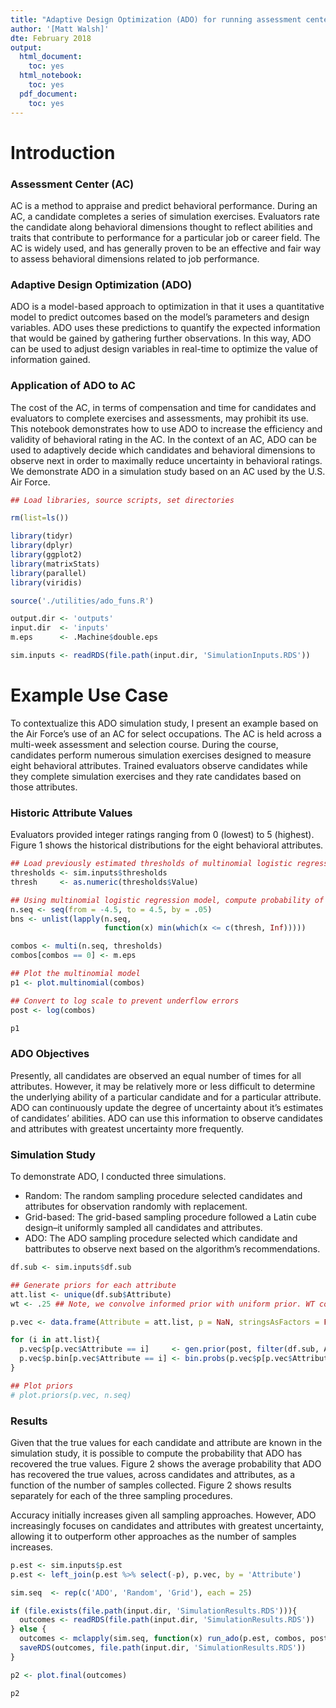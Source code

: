 ```yaml
---
title: "Adaptive Design Optimization (ADO) for running assessment center"
author: '[Matt Walsh]'
dte: February 2018
output:
  html_document:
    toc: yes
  html_notebook:
    toc: yes
  pdf_document:
    toc: yes
---
```


# Introduction

### Assessment Center (AC)
AC is a method to appraise and predict behavioral performance. During an AC, a candidate completes a series of simulation exercises. Evaluators rate the candidate along behavioral dimensions thought to reflect abilities and traits that contribute to performance for a particular job or career field. The AC is widely used, and has generally proven to be an effective and fair way to assess behavioral dimensions related to job performance.

### Adaptive Design Optimization (ADO)
ADO is a model-based approach to optimization in that it uses a quantitative model to predict outcomes based on the model's parameters and design variables. ADO uses these predictions to quantify the expected information that would be gained by gathering further observations. In this way, ADO can be used to adjust design variables in real-time to optimize the value of information gained.

### Application of ADO to AC
The cost of the AC, in terms of compensation and time for candidates and evaluators to complete exercises and assessments, may prohibit its use. This notebook demonstrates how to use ADO to increase the efficiency and validity of behavioral rating in the AC. In the context of an AC, ADO can be used to adaptively decide which candidates and behavioral dimensions to observe next in order to maximally reduce uncertainty in behavioral ratings. We demonstrate ADO in a simulation study based on an AC used by the U.S. Air Force. 

```r
## Load libraries, source scripts, set directories

rm(list=ls())

library(tidyr)
library(dplyr)
library(ggplot2)
library(matrixStats)
library(parallel)
library(viridis)

source('./utilities/ado_funs.R')

output.dir <- 'outputs'
input.dir  <- 'inputs'
m.eps      <- .Machine$double.eps

sim.inputs <- readRDS(file.path(input.dir, 'SimulationInputs.RDS'))
```

# Example Use Case
To contextualize this ADO simulation study, I present an example based on the Air Force’s use of an AC for select occupations. The AC is held across a multi-week assessment and selection course. During the course, candidates perform numerous simulation exercises designed to measure eight behavioral attributes. Trained evaluators observe candidates while they complete simulation exercises and they rate candidates based on those attributes.

### Historic Attribute Values
Evaluators provided integer ratings ranging from 0 (lowest) to 5 (highest). Figure 1 shows the historical distributions for the eight behavioral attributes.

```r
## Load previously estimated thresholds of multinomial logistic regression
thresholds <- sim.inputs$thresholds
thresh     <- as.numeric(thresholds$Value)

## Using multinomial logistic regression model, compute probability of ratings 0 to 5 given latent values ranging from -4.5 to 4.5
n.seq <- seq(from = -4.5, to = 4.5, by = .05)
bns <- unlist(lapply(n.seq,
                     function(x) min(which(x <= c(thresh, Inf)))))

combos <- multi(n.seq, thresholds)
combos[combos == 0] <- m.eps

## Plot the multinomial model
p1 <- plot.multinomial(combos)

## Convert to log scale to prevent underflow errors
post <- log(combos)
```

```r
p1
```

### ADO Objectives
Presently, all candidates are observed an equal number of times for all attributes. However, it may be relatively more or less difficult to determine the underlying ability of a particular candidate and for a particular attribute. ADO can continuously update the degree of uncertainty about it's estimates of candidates' abilities. ADO can use this information to observe candidates and attributes with greatest uncertainty more frequently.

### Simulation Study
To demonstrate ADO, I conducted three simulations.

  + Random: The random sampling procedure selected candidates and attributes for observation randomly with replacement.
  + Grid-based: The grid-based sampling procedure followed a Latin cube design--it uniformly sampled all candidates and attributes.
  + ADO: The ADO sampling procedure selected which candidate and battributes to observe next based on the algorithm’s recommendations.

```r
df.sub <- sim.inputs$df.sub

## Generate priors for each attribute
att.list <- unique(df.sub$Attribute)
wt <- .25 ## Note, we convolve informed prior with uniform prior. WT controls weight given to informed prior

p.vec <- data.frame(Attribute = att.list, p = NaN, stringsAsFactors = FALSE)

for (i in att.list){
  p.vec$p[p.vec$Attribute == i]     <- gen.prior(post, filter(df.sub, Attribute == i), wt)
  p.vec$p.bin[p.vec$Attribute == i] <- bin.probs(p.vec$p[p.vec$Attribute == i], bns)
}

## Plot priors
# plot.priors(p.vec, n.seq)

```

### Results
Given that the true values for each candidate and attribute are known in the simulation study, it is possible to compute the probability that ADO has recovered the true values. Figure 2 shows the average probability that ADO has recovered the true values, across candidates and attributes, as a function of the number of samples collected. Figure 2 shows results separately for each of the three sampling procedures.

Accuracy initially increases given all sampling approaches. However, ADO increasingly focuses on candidates and attributes with greatest uncertainty, allowing it to outperform other approaches as the number of samples increases.

```r
p.est <- sim.inputs$p.est
p.est <- left_join(p.est %>% select(-p), p.vec, by = 'Attribute')

sim.seq  <- rep(c('ADO', 'Random', 'Grid'), each = 25)

if (file.exists(file.path(input.dir, 'SimulationResults.RDS'))){
  outcomes <- readRDS(file.path(input.dir, 'SimulationResults.RDS'))
} else {
  outcomes <- mclapply(sim.seq, function(x) run_ado(p.est, combos, post, bns, x))
  saveRDS(outcomes, file.path(input.dir, 'SimulationResults.RDS'))
}

p2 <- plot.final(outcomes)
```

```r
p2
```